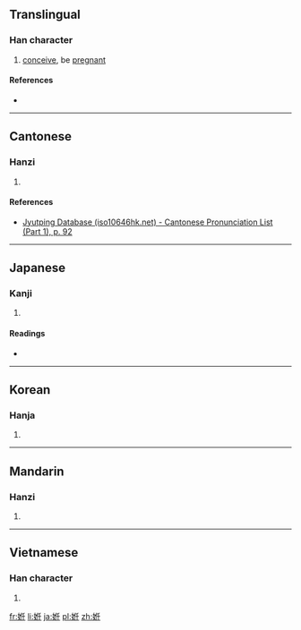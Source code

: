 ==Translingual==

===Han character===
{{Han char|rn=38|rad=女|as=06|sn=9|four=|canj=女人竹土 (VOHG)|ids=⿰[[女]][[任]]}}

# [[conceive]], be [[pregnant]]

====References====
* {{Han ref|kx=0259.170|dkj=06200|dj=0525.160|hdz=21045.080|uh=59D9|ud=23001}}

----

==Cantonese==

===Hanzi===
{{yue-hanzi|jyut=[[jam6]], [[jam4]]|y=yam6, yam4}}

# {{defn|lang=yue|sort=女06}}

====References====
* [http://www.iso10646hk.net/jp/document/download.jsp Jyutping Database (iso10646hk.net) - Cantonese Pronunciation List (Part 1), p. 92]

----

==Japanese==

===Kanji===
{{ja-kanji|grade=|rs=女06}}

# {{defn|lang=ja|sort=女06}}

====Readings====
* {{ja-readings|on=[[にん]] (nin), [[じん]] (jin)|kun=[[はらむ]] (haramu)}}

----

==Korean==

===Hanja===
{{ko-hanja|hangeul=임|rv=im|mr=im}}

# {{defn|lang=ko|sort=女06}}

----

==Mandarin==

===Hanzi===
{{cmn-hanzi|pin=[[rèn]] ([[ren4]])|wg=jen<sup>4</sup>}}

# {{defn|lang=cmn|sort=女06}}

----

==Vietnamese==

===Han character===
{{vi-hantu|[[nhâm]]|rs=女06}}

# {{defn|lang=vi|sort=女06}}

[[fr:姙]]
[[li:姙]]
[[ja:姙]]
[[pl:姙]]
[[zh:姙]]